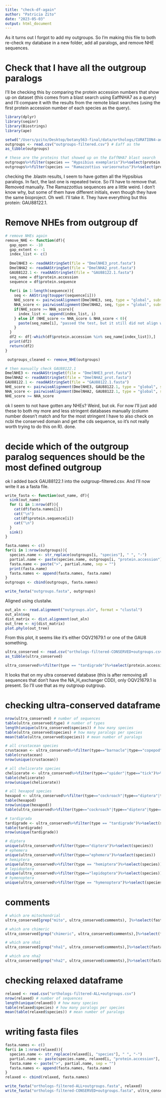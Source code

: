 ```yaml
---
title: "check-df-again"
author: "Patricia Zito"
date: "2023-05-03"
output: html_document
---
```


As it turns out I forgot to add my outgroups. So I'm making this file to both re-check my database in a new folder, add all paralogs, and remove NHE sequences. 

# Check that I have all the outgroup paralogs

I'll be checking this by comparing the protein accession numbers that show up on dataset (this comes from a blast search using EaffNHA7 as a query) and I'll compare it with the results from the remote blast searches (using the first protein accession number of each species as the query). 

```r
library(dplyr)
library(seqinr)
library(Biostrings)
library(ape)

setwd("/Users/pzito/Desktop/botany563-final/data/orthologs/CURATION4-add-outgroups")
outgroups <- read.csv("outgroups-filtered.csv") # Eaff as the 
as_tibble(outgroups)

# these are the proteins that showed up on the EaffNHA7 blast search 
outgroups%>%filter(species == "Hypsibius exemplaris")%>%select(protein.accession)
outgroups%>%filter(species == "Ramazzottius varieornatus")%>%select(protein.accession)
```
checking the .blastn results, I seem to have gotten all the Hypsibius paralogs. In fact, the last one is repeated twice. So I'll have to remove that. Removed manually. The Ramazzottius sequences are a little weird. I don't know why, but some of them have different initials, even though they have the same bioproject. Oh well. I'll take it. They have everything but this protein: GAU88122.1. 

# Remove NHEs from outgroup df

```r
# remove NHEs again
remove_NHE <- function(df){
  gap_open <- -10
  gap_extent <- -1
  index_list <- c()
  
  DmelNHE3 <- readAAStringSet(file = "DmelNHE3_prot.fasta")
  DmelNHA2 <- readAAStringSet(file = "DmelNHA2_prot.fasta") 
  GAU88122.1 <- readAAStringSet(file = "GAU88122.1.fasta")
  seq_name = df$protein.accession
  sequence = df$protein.sequence
  
  for(i in 1:length(sequence)){
    seq <- AAString(toupper(sequence[i]))
    NHE_score <- pairwiseAlignment(DmelNHE3, seq, type = "global", substitutionMatrix = "BLOSUM50", gapOpening = gap_open, gapExtension = gap_extent, scoreOnly = TRUE)
    NHA_score <- pairwiseAlignment(DmelNHA2, seq, type = "global", substitutionMatrix = "BLOSUM50", gapOpening = gap_open, gapExtension = gap_extent, scoreOnly = TRUE)
    if(NHE_score >= NHA_score){
      index_list <- append(index_list, i)
    } else if (NHE_score <= NHA_score & NHA_score < 0){
      paste(seq_name[i], "passed the test, but it still did not align well with NHA")
    }
  }
  df2 <- df[-which(df$protein.accession %in% seq_name[index_list]),]
  print(df2)
  return(df2)
}

 outgroups_cleaned <- remove_NHE(outgroups)

# then manually check GAU88122.1
DmelNHE3 <- readAAStringSet(file = "DmelNHE3_prot.fasta")
DmelNHA2 <- readAAStringSet(file = "DmelNHA2_prot.fasta") 
GAU88122.1 <- readAAStringSet(file = "GAU88122.1.fasta")
NHE_score <- pairwiseAlignment(DmelNHE3, GAU88122.1, type = "global", substitutionMatrix = "BLOSUM50", gapOpening = -10, gapExtension = -1, scoreOnly = TRUE)
NHA_score <- pairwiseAlignment(DmelNHA2, GAU88122.1, type = "global", substitutionMatrix = "BLOSUM50", gapOpening = -10, gapExtension = -1, scoreOnly = TRUE)
NHE_score >= NHA_score
```

ok I seem to not have gotten any NHEs? Weird, but ok. For now I'll just add these to both my more and less stringent databases manually (column number doesn't match and for the most stringent I have to also check on ncbi the conserved domain and get the cds sequence, so it's not really worth trying to do this on R). done. 

# decide which of the outgroup paralog sequences should be the most defined outgroup

ok I added back GAU88122.1 into the outgroup-filtered.csv. And I'll now write it as a fasta file. 

```r
write_fasta <- function(out_name, df){
  sink(out_name)
  for (i in 1:nrow(df)){
    cat(df$fasta.names[i])
    cat("\n")
    cat(df$protein.sequence[i])
    cat("\n")
  }
  sink()
}

fasta.names <- c()
for(i in 1:nrow(outgroups)){
  species.name <- str_replace(outgroups[i, "species"], " ", "-")
  partial.name <- paste(species.name, outgroups[i, "protein.accession"], sep = "-")
  fasta.name <- paste(">", partial.name, sep = "")
  print(fasta.name)
  fasta.names <- append(fasta.names, fasta.name)
}
outgroups <- cbind(outgroups, fasta.names)

write_fasta("outgroups.fasta", outgroups)
```

Aligned using clustalw. 

```r
out_aln <- read.alignment("outgroups.aln", format = "clustal")
out_aln$seq
dist_matrix <- dist.alignment(out_aln)
out_tree <- nj(dist_matrix)
plot.phylo(out_tree)
```

From this plot, it seems like it's either OQV21679.1 or one of the GAU8 something. 

```r
ultra_conserved <- read.csv("orthologs-filtered-CONSERVED+outgroups.csv")
as_tibble(ultra_conserved)

ultra_conserved%>%filter(type == "tardigrade")%>%select(protein.accession)
```
It looks that on my ultra conserved database (this is after removing all sequences that don't have the NA_H_exchanger CDD), only OQV21679.1 is present. So I'll use that as my outgroup outgroup. 

# checking ultra-conserved dataframe

```r
nrow(ultra_conserved) # number of sequences 
table(ultra_conserved$type) # number of types 
length(unique(ultra_conserved$species)) # how many species 
table(ultra_conserved$species) # how many paralogs per species
mean(table(ultra_conserved$species)) # mean number of paralogs

# all crustacean species
crustacean <- ultra_conserved%>%filter(type=="barnacle"|type=="copepod"|type=="shrimp")%>%select(species)
table(crustacean)
nrow(unique(crustacean))

# all chelicerate species 
chelicerate <- ultra_conserved%>%filter(type=="spider"|type=="tick")%>%select(species)
table(chelicerate)
nrow(unique(chelicerate))

# all hexapod species 
hexapod <- ultra_conserved%>%filter(type=="cockroach"|type=="diptera"|type=="ephemera"|type=="hemiptera"|type=="hymenoptera"|type=="lepidoptera"|type=="thysanoptera")%>%select(species)
table(hexapod)
nrow(unique(hexapod))
table(ultra_conserved%>%filter(type=="cockroach"|type=="diptera"|type=="ephemera"|type=="hemiptera"|type=="hymenoptera"|type=="lepidoptera"|type=="thysanoptera")%>%distinct(species, type)%>%select(type))

# tardigrada 
tardigrade <- ultra_conserved%>%filter(type == "tardigrade")%>%select(species)
table(tardigrade)
nrow(unique(tardigrade))
```

```r
# diptera 
unique(ultra_conserved%>%filter(type=="diptera")%>%select(species))
# ephemera
unique(ultra_conserved%>%filter(type=="ephemera")%>%select(species))
# hemiptera
unique(ultra_conserved%>%filter(type == "hemiptera")%>%select(species))
# lepidoptera 
unique(ultra_conserved%>%filter(type=="lepidoptera")%>%select(species))
# hymenoptera
unique(ultra_conserved%>%filter(type == "hymenoptera")%>%select(species))
```
# comments 
```r
# which are mitochondrial 
ultra_conserved[grep("mito", ultra_conserved$comments), ]%>%select(fasta.names)

# which are chimeric 
ultra_conserved[grep("chimeric", ultra_conserved$comments),]%>%select(fasta.names)

# which are nha1 
ultra_conserved[grep("nha1", ultra_conserved$comments),]%>%select(fasta.names)

# which are nha2 
ultra_conserved[grep("nha2", ultra_conserved$comments),]%>%select(fasta.names)
```


# checking relaxed dataframe 

```r
relaxed <- read.csv("orthologs-filtered-ALL+outgroups.csv")
nrow(relaxed) # number of sequences 
length(unique(relaxed)) # how many species 
table(relaxed$species) # how many paralogs per species
mean(table(relaxed$species)) # mean number of paralogs
```

# writing fasta files 
```r
fasta.names <- c()
for(i in 1:nrow(relaxed)){
  species.name <- str_replace(relaxed[i, "species"], " ", "-")
  partial.name <- paste(species.name, relaxed[i, "protein.accession"], sep = "-")
  fasta.name <- paste(">", partial.name, sep = "")
  fasta.names <- append(fasta.names, fasta.name)
}
relaxed <- cbind(relaxed, fasta.names)

write_fasta("orthologs-filtered-ALL+outgroups.fasta", relaxed)
write_fasta("orthologs-filtered-CONSERVED+outgroups.fasta", ultra_conserved)
```

